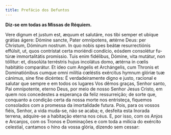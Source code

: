 ```yaml
---
title: Prefácio dos Defuntos
---
```


**Diz-se em todas as Missas de Réquiem.**

<div class="grid grid-cols-2 gap-5">
  <span class="text-justify">
    Vere dignum et justum est, æquum et salutáre, nos tibi semper et ubíque
    grátias ágere: Dómine sancte, Pater omnípotens, ætérne Deus: per Christum,
    Dóminum nostrum. In quo nobis spes beátæ resurrectiónis effúlsit, ut, quos
    contrístat certa moriéndi condício, eósdem consolétur fu-túræ immortalitátis
    promíssio. Tuis enim fidélibus, Dómine, vita mutátur, non tóllitur: et,
    dissolúta terréstris hujus incolátus domo, ætérna in cœlis habitátio
    comparátur. Et ídeo cum Angelis et Archángelis, cum Thronis et
    Dominatiónibus cumque omni milítia cœléstis exércitus hymnum glóriæ tuæ
    cánimus, sine fine dicéntes:
  </span>
  <span class="text-justify">
    É verdadeiramente digno e justo, racional e salutar que sempre e em todos os
    lugares Vos dêmos graças, Senhor santo, Pai omnipotente, eterno Deus, por
    meio de nosso Senhor Jesus Cristo, em quem nos concedestes a esperança da
    feliz ressurreição; de sorte que, conquanto a condição certa da nossa morte
    nos entristeça, fiquemos consolados com a promessa da imortalidade futura.
    Pois, para os vossos fiéis, Senhor, a vida muda-se, não se acaba; e,
    desfeita esta Inorada terrena, adquire-se a habitação eterna nos céus. E,
    por isso, com os Anjos e Arcanjos, com os Tronos e Dominações e com toda a
    milícia do exército celestial, cantamos o hino da vossa glória, dizendo sem
    cessar:
  </span>
</div>
